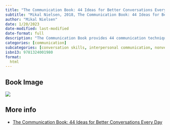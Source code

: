 ```yaml
---
title: "The Communication Book: 44 Ideas for Better Conversations Every Day"
subtitle: "Mikal Nielsen, 2018, The Communication Book: 44 Ideas for Better Conversations Every Day"
author: "Mikal Nielsen"
date: 1/20/2023
date-modified: last-modified
date-format: full
description: "The Communication Book provides 44 communication techniques that can be used in everyday situations to improve communication skills. It covers a wide range of topics such as listening, speaking, and body language, and provides practical advice and exercises to help readers improve their communication skills."
categories: [communication]
subcategories: [conversation skills, interpersonal communication, nonverbal communication]
isbn13: 9781324001980
format:
  html
---
```


## Book Image

![](/books/communicationbook44.jpg)

## More info

- [The Communication Book: 44 Ideas for Better Conversations Every Day](https://www.amazon.es/Communication-Book-Ideas-Better-Conversations-ebook/dp/B0762DB43J){.external}

